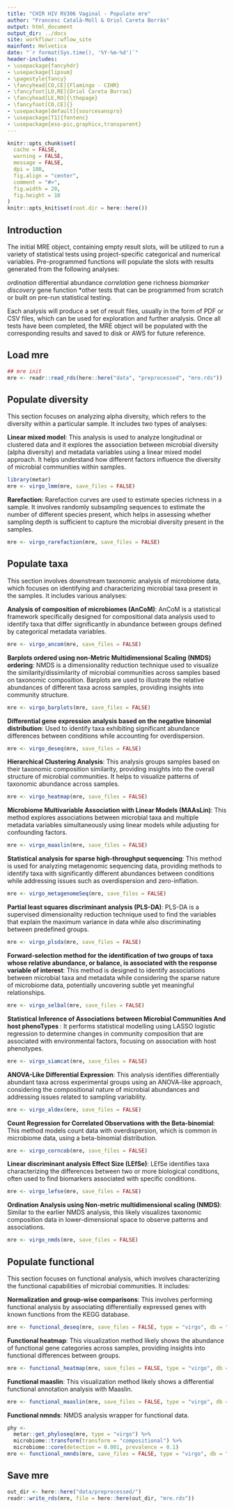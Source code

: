 ```yaml
---
title: "CHIR HIV RV306 Vaginal - Populate mre"
author: "Francesc Català-Moll & Oriol Careta Borràs"
output: html_document
output_dir: ../docs
site: workflowr::wflow_site
mainfont: Helvetica
date: "`r format(Sys.time(), '%Y-%m-%d')`"
header-includes:
- \usepackage{fancyhdr}
- \usepackage{lipsum}
- \pagestyle{fancy}
- \fancyhead[CO,CE]{Flamingo - CIHR}
- \fancyfoot[LO,RE]{Oriol Careta Borras}
- \fancyhead[LE,RO]{\thepage}
- \fancyfoot[CO,CE]{}
- \usepackage[default]{sourcesanspro}
- \usepackage[T1]{fontenc}
- \usepackage{eso-pic,graphicx,transparent}
---
```


```r
knitr::opts_chunk$set(
  cache = FALSE,
  warning = FALSE,
  message = FALSE,
  dpi = 180,
  fig.align = "center",
  comment = "#>",
  fig.width = 20,
  fig.height = 10
)
knitr::opts_knit$set(root.dir = here::here())
```

## Introduction

The initial MRE object, containing empty result slots, will be utilized to run a variety of statistical tests using project-specific categorical and numerical variables. Pre-programmed functions will populate the slots with results generated from the following analyses: 

*ordination
*differential abundance
*correlation
*gene richness
*biomarker discovery
*gene function
*other tests that can be programmed from scratch or built on pre-run statistical testing.

Each analysis will produce a set of result files, usually in the form of PDF or CSV files, which can be used for exploration and further analysis. Once all tests have been completed, the MRE object will be populated with the corresponding results and saved to disk or AWS for future reference.

## Load mre

```r
## mre init
mre <- readr::read_rds(here::here("data", "preprocessed", "mre.rds"))
```

## Populate diversity

This section focuses on analyzing alpha diversity, which refers to the diversity within a particular sample. It includes two types of analyses:

**Linear mixed model**: This analysis is used to analyze longitudinal or clustered data and it explores the association between microbial diversity (alpha diversity) and metadata variables using a linear mixed model approach. It helps understand how different factors influence the diversity of microbial communities within samples.

```r
library(metar)
mre <- virgo_lmm(mre, save_files = FALSE)
```

**Rarefaction**: Rarefaction curves are used to estimate species richness in a sample. It involves randomly subsampling sequences to estimate the number of different species present, which helps in assessing whether sampling depth is sufficient to capture the microbial diversity present in the samples.

```r
mre <- virgo_rarefaction(mre, save_files = FALSE)
```

## Populate taxa

This section involves downstream taxonomic analysis of microbiome data, which focuses on identifying and characterizing microbial taxa present in the samples. It includes various analyses:

**Analysis of composition of microbiomes (AnCoM)**: AnCoM is a statistical framework specifically designed for compositional data analysis used to identify taxa that differ significantly in abundance between groups defined by categorical metadata variables.

```r
mre <- virgo_ancom(mre, save_files = FALSE)
```

**Barplots ordered using non-Metric Multidimensional Scaling (NMDS) ordering**: NMDS is a dimensionality reduction technique used to visualize the similarity/dissimilarity of microbial communities across samples based on taxonomic composition. Barplots are used to illustrate the relative abundances of different taxa across samples, providing insights into community structure.

```r
mre <- virgo_barplots(mre, save_files = FALSE)
```

**Differential gene expression analysis based on the negative binomial distribution**: Used to identify taxa exhibiting significant abundance differences between conditions while accounting for overdispersion.

```r
mre <- virgo_deseq(mre, save_files = FALSE)
```

**Hierarchical Clustering Analysis**: This analysis groups samples based on their taxonomic composition similarity, providing insights into the overall structure of microbial communities. It helps to visualize patterns of taxonomic abundance across samples.

```r
mre <- virgo_heatmap(mre, save_files = FALSE)
```

**Microbiome Multivariable Association with Linear Models (MAAsLin)**: This method explores associations between microbial taxa and multiple metadata variables simultaneously using linear models while adjusting for confounding factors.

```r
mre <- virgo_maaslin(mre, save_files = FALSE)
```

**Statistical analysis for sparse high-throughput sequencing**: This method is used for analyzing metagenomic sequencing data, providing methods to identify taxa with significantly different abundances between conditions while addressing issues such as overdispersion and zero-inflation.

```r
mre <- virgo_metagenomeSeq(mre, save_files = FALSE)
```

**Partial least squares discriminant analysis (PLS-DA)**: PLS-DA is a supervised dimensionality reduction technique used to find the variables that explain the maximum variance in data while also discriminating between predefined groups.

```r
mre <- virgo_plsda(mre, save_files = FALSE)
```

**Forward-selection method for the identification of two groups of taxa whose relative abundance, or balance, is associated with the response variable of interest**: This method is designed to identify associations between microbial taxa and metadata while considering the sparse nature of microbiome data, potentially uncovering subtle yet meaningful relationships.

```r
mre <- virgo_selbal(mre, save_files = FALSE)
```

**Statistical Inference of Associations between Microbial Communities And host phenoTypes **: It performs statistical modelling using LASSO logistic regression to determine changes in community composition that are associated with environmental factors, focusing on association with host phenotypes.

```r
mre <- virgo_siamcat(mre, save_files = FALSE)
```

**ANOVA-Like Differential Expression**: This analysis identifies differentially abundant taxa across experimental groups using an ANOVA-like approach, considering the compositional nature of microbial abundances and addressing issues related to sampling variability.

```r
mre <- virgo_aldex(mre, save_files = FALSE)
```

**Count Regression for Correlated Observations with the Beta-binomial**: This method models count data with overdispersion, which is common in microbiome data, using a beta-binomial distribution.

```r
mre <- virgo_corncob(mre, save_files = FALSE)
```

**Linear discriminant analysis Effect Size (LEfSe)**: LEfSe identifies taxa characterizing the differences between two or more biological conditions, often used to find biomarkers associated with specific conditions.

```r
mre <- virgo_lefse(mre, save_files = FALSE)
```

**Ordination Analysis using Non-metric multidimensional scaling (NMDS)**: Similar to the earlier NMDS analysis, this likely visualizes taxonomic composition data in lower-dimensional space to observe patterns and associations.

```r
mre <- virgo_nmds(mre, save_files = FALSE)
```

## Populate functional

This section focuses on functional analysis, which involves characterizing the functional capabilities of microbial communities. It includes:

**Normalization and group-wise comparisons**: This involves performing functional analysis by associating differentially expressed genes with known functions from the KEGG database.

```r
mre <- functional_deseq(mre, save_files = FALSE, type = "virgo", db = "kegg")
```

**Functional heatmap**: This visualization method likely shows the abundance of functional gene categories across samples, providing insights into functional differences between groups.

```r
mre <- functional_heatmap(mre, save_files = FALSE, type = "virgo", db = "kegg") 
```

**Functional maaslin**: This visualization method likely shows a differential functional annotation analysis with Maaslin.

```r
mre <- functional_maaslin(mre, save_files = FALSE, type = "virgo", db = "kegg") 
```

**Functional nmnds**: NMDS analysis wrapper for functional data.

```r
phy <- 
  metar::get_phyloseq(mre, type = "virgo") %>%
  microbiome::transform(transform = "compositional") %>%
  microbiome::core(detection = 0.001, prevalence = 0.1)
mre <- functional_nmnds(mre, save_files = FALSE, type = "virgo", db = "kegg") 
```

## Save mre

```r
out_dir <- here::here("data/preprocessed/")
readr::write_rds(mre, file = here::here(out_dir, "mre.rds"))
```

